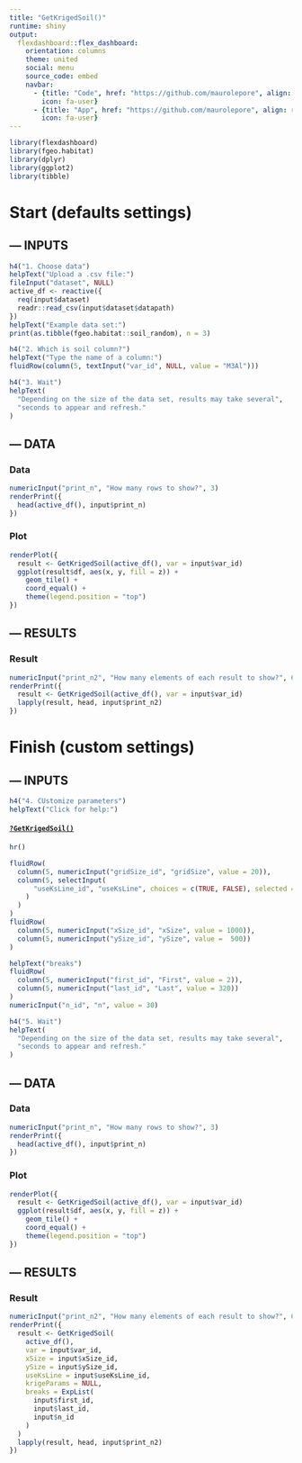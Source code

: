 ```yaml
---
title: "GetKrigedSoil()"
runtime: shiny
output:
  flexdashboard::flex_dashboard:
    orientation: columns
    theme: united
    social: menu
    source_code: embed
    navbar:
      - {title: "Code", href: "https://github.com/maurolepore", align: right, 
        icon: fa-user}
      - {title: "App", href: "https://github.com/maurolepore", align: right, 
        icon: fa-user}
---
```


```r
library(flexdashboard)
library(fgeo.habitat)
library(dplyr)
library(ggplot2)
library(tibble)
```

Start (defaults settings) {data.width=700}
=======================================================================

--- INPUTS {.sidebar data-width=250}
-----------------------------------------------------------------------

```r
h4("1. Choose data")
helpText("Upload a .csv file:")
fileInput("dataset", NULL)
active_df <- reactive({
  req(input$dataset)
  readr::read_csv(input$dataset$datapath)
})
helpText("Example data set:")
print(as.tibble(fgeo.habitat::soil_random), n = 3)
```

```r
h4("2. Which is soil column?")
helpText("Type the name of a column:")
fluidRow(column(5, textInput("var_id", NULL, value = "M3Al")))
```

```r
h4("3. Wait")
helpText(
  "Depending on the size of the data set, results may take several",
  "seconds to appear and refresh."
)
```

--- DATA {data-width=400}
-----------------------------------------------------------------------

### Data

```r
numericInput("print_n", "How many rows to show?", 3)
renderPrint({
  head(active_df(), input$print_n)
})
```

### Plot

```r
renderPlot({
  result <- GetKrigedSoil(active_df(), var = input$var_id)
  ggplot(result$df, aes(x, y, fill = z)) + 
    geom_tile() +
    coord_equal() +
    theme(legend.position = "top")
})
```

--- RESULTS {data-width=400}
-----------------------------------------------------------------------

### Result {data-height=97}

```r
numericInput("print_n2", "How many elements of each result to show?", 6)
renderPrint({
  result <- GetKrigedSoil(active_df(), var = input$var_id)
  lapply(result, head, input$print_n2)
})
```

Finish (custom settings)
=======================================================================

--- INPUTS {.sidebar data-width=250}
-----------------------------------------------------------------------

```r
h4("4. CUstomize parameters")
helpText("Click for help:")
```

#### [`?GetKrigedSoil()`](https://goo.gl/MAkNBV)

```r
hr()

fluidRow(
  column(5, numericInput("gridSize_id", "gridSize", value = 20)),
  column(5, selectInput(
      "useKsLine_id", "useKsLine", choices = c(TRUE, FALSE), selected = TRUE
    )
  )
)
fluidRow(
  column(5, numericInput("xSize_id", "xSize", value = 1000)),
  column(5, numericInput("ySize_id", "ySize", value =  500))
)

helpText("breaks")
fluidRow(
  column(5, numericInput("first_id", "First", value = 2)),
  column(5, numericInput("last_id", "Last", value = 320))
)
numericInput("n_id", "n", value = 30)
```

```r
h4("5. Wait")
helpText(
  "Depending on the size of the data set, results may take several",
  "seconds to appear and refresh."
)
```

--- DATA {data-width=400}
-----------------------------------------------------------------------

### Data

```r
numericInput("print_n", "How many rows to show?", 3)
renderPrint({
  head(active_df(), input$print_n)
})
```

### Plot

```r
renderPlot({
  result <- GetKrigedSoil(active_df(), var = input$var_id)
  ggplot(result$df, aes(x, y, fill = z)) + 
    geom_tile() +
    coord_equal() +
    theme(legend.position = "top")
})
```

--- RESULTS {data-width=400}
-----------------------------------------------------------------------

### Result {data-height=97}

```r
numericInput("print_n2", "How many elements of each result to show?", 6)
renderPrint({
  result <- GetKrigedSoil(
    active_df(), 
    var = input$var_id,
    xSize = input$xSize_id,
    ySize = input$ySize_id,
    useKsLine = input$useKsLine_id,
    krigeParams = NULL,
    breaks = ExpList(
      input$first_id, 
      input$last_id, 
      input$n_id
    )
  )
  lapply(result, head, input$print_n2)
})
```
